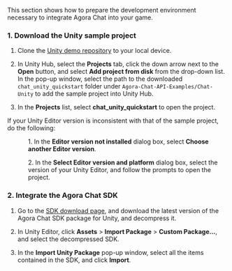 <PlatformWrapper platform="unity">

This section shows how to prepare the development environment necessary to integrate Agora Chat into your game.

### 1. Download the Unity sample project

1. Clone the [Unity demo repository](https://github.com/AgoraIO/Agora-Chat-API-Examples) to your local device.

2. In Unity Hub, select the **Projects** tab, click the down arrow next to the **Open** button, and select **Add project from disk** from the drop-down list. In the pop-up window, select the path to the downloaded `chat_unity_quickstart` folder under `Agora-Chat-API-Examples/Chat-Unity` to add the sample project into Unity Hub.

3. In the **Projects** list, select **chat_unity_quickstart** to open the project.

<div class="alert info">
If your Unity Editor version is inconsistent with that of the sample project, do the following:
<ul><ol>1. In the <b>Editor version not installed</b> dialog box, select <b>Choose another Editor version</b>.</ol><ol>2. In the <b>Select Editor version and platform</b> dialog box, select the version of your Unity Editor, and follow the prompts to open the project.</ol></ul>
</div>

### 2. Integrate the Agora Chat SDK

1. Go to the [SDK download page](./downloads?platform=Unity), and download the latest version of the Agora Chat SDK package for Unity, and decompress it.

2. In Unity Editor, click **Assets** > **Import Package** > **Custom Package...**, and select the decompressed SDK.

3. In the **Import Unity Package** pop-up window, select all the items contained in the SDK, and click **Import**.

</PlatformWrapper>